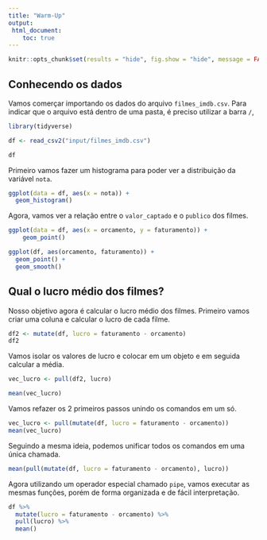 ```yaml
---
title: "Warm-Up"
output:
 html_document:
    toc: true 
---
```


```r
knitr::opts_chunk$set(results = "hide", fig.show = "hide", message = FALSE, warning = FALSE)
```

## Conhecendo os dados

Vamos comerçar importando os dados do arquivo `filmes_imdb.csv`. Para indicar que o arquivo está dentro de uma pasta, é preciso utilizar a barra `/`, 

```r
library(tidyverse)

df <- read_csv2("input/filmes_imdb.csv")

df
```

Primeiro vamos fazer um histograma para poder ver a distribuição da variável `nota`.

```r
ggplot(data = df, aes(x = nota)) +
  geom_histogram() 
```

Agora, vamos ver a relação entre o `valor_captado` e o `publico` dos filmes.

```r
ggplot(data = df, aes(x = orcamento, y = faturamento)) +
    geom_point()
```


```r
ggplot(df, aes(orcamento, faturamento)) +
  geom_point() +
  geom_smooth()
```

## Qual o lucro médio dos filmes?

Nosso objetivo agora é calcular o lucro médio dos filmes. Primeiro vamos criar uma coluna e calcular o lucro de cada filme.

```r
df2 <- mutate(df, lucro = faturamento - orcamento)
df2
```

Vamos isolar os valores de lucro e colocar em um objeto e em seguida calcular a média.

```r
vec_lucro <- pull(df2, lucro)

mean(vec_lucro)
```

Vamos refazer os 2 primeiros passos unindo os comandos em um só.

```r
vec_lucro <- pull(mutate(df, lucro = faturamento - orcamento))
mean(vec_lucro)
```

Seguindo a mesma ideia, podemos unificar todos os comandos em uma única chamada.

```r
mean(pull(mutate(df, lucro = faturamento - orcamento), lucro))
```

Agora utilizando um operador especial chamado `pipe`, vamos executar as mesmas funções, porém de forma organizada e de fácil interpretação.

```r
df %>% 
  mutate(lucro = faturamento - orcamento) %>% 
  pull(lucro) %>% 
  mean()
```